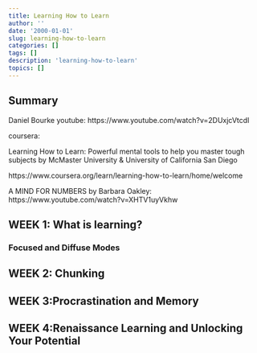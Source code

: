 ```yaml
---
title: Learning How to Learn
author: ''
date: '2000-01-01'
slug: learning-how-to-learn
categories: []
tags: []
description: 'learning-how-to-learn'
topics: []
---
```



## Summary


Daniel Bourke youtube:
https://www.youtube.com/watch?v=2DUxjcVtcdI 

coursera:

Learning How to Learn: Powerful mental tools to help you master tough subjects
by McMaster University & University of California San Diego

https://www.coursera.org/learn/learning-how-to-learn/home/welcome

A MIND FOR NUMBERS by Barbara Oakley:
https://www.youtube.com/watch?v=XHTV1uyVkhw

## WEEK 1: What is learning?

### Focused and Diffuse Modes




## WEEK 2: Chunking



## WEEK 3:Procrastination and Memory


## WEEK 4:Renaissance Learning and Unlocking Your Potential





